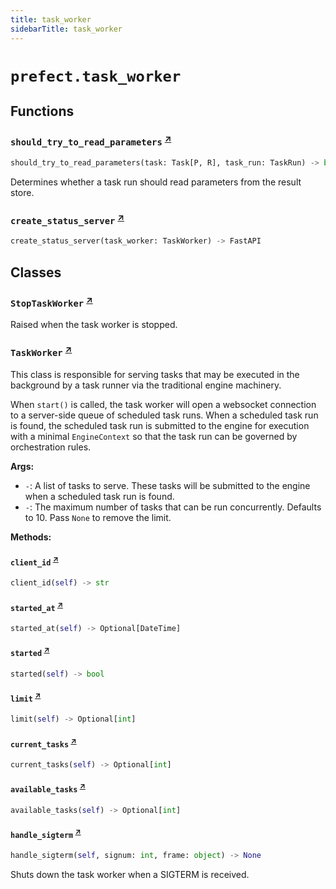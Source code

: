 ```yaml
---
title: task_worker
sidebarTitle: task_worker
---
```


# `prefect.task_worker`

## Functions

### `should_try_to_read_parameters` <sup><a href="https://github.com/prefecthq/prefect/blob/main/src/prefect/task_worker.py#L67" target="_blank">↗</a></sup>

```python
should_try_to_read_parameters(task: Task[P, R], task_run: TaskRun) -> bool
```


Determines whether a task run should read parameters from the result store.


### `create_status_server` <sup><a href="https://github.com/prefecthq/prefect/blob/main/src/prefect/task_worker.py#L410" target="_blank">↗</a></sup>

```python
create_status_server(task_worker: TaskWorker) -> FastAPI
```

## Classes

### `StopTaskWorker` <sup><a href="https://github.com/prefecthq/prefect/blob/main/src/prefect/task_worker.py#L61" target="_blank">↗</a></sup>


Raised when the task worker is stopped.


### `TaskWorker` <sup><a href="https://github.com/prefecthq/prefect/blob/main/src/prefect/task_worker.py#L79" target="_blank">↗</a></sup>


This class is responsible for serving tasks that may be executed in the background
by a task runner via the traditional engine machinery.

When `start()` is called, the task worker will open a websocket connection to a
server-side queue of scheduled task runs. When a scheduled task run is found, the
scheduled task run is submitted to the engine for execution with a minimal `EngineContext`
so that the task run can be governed by orchestration rules.

**Args:**
- `-`: A list of tasks to serve. These tasks will be submitted to the engine
when a scheduled task run is found.
- `-`: The maximum number of tasks that can be run concurrently. Defaults to 10.
Pass `None` to remove the limit.


**Methods:**

#### `client_id` <sup><a href="https://github.com/prefecthq/prefect/blob/main/src/prefect/task_worker.py#L140" target="_blank">↗</a></sup>

```python
client_id(self) -> str
```

#### `started_at` <sup><a href="https://github.com/prefecthq/prefect/blob/main/src/prefect/task_worker.py#L144" target="_blank">↗</a></sup>

```python
started_at(self) -> Optional[DateTime]
```

#### `started` <sup><a href="https://github.com/prefecthq/prefect/blob/main/src/prefect/task_worker.py#L148" target="_blank">↗</a></sup>

```python
started(self) -> bool
```

#### `limit` <sup><a href="https://github.com/prefecthq/prefect/blob/main/src/prefect/task_worker.py#L152" target="_blank">↗</a></sup>

```python
limit(self) -> Optional[int]
```

#### `current_tasks` <sup><a href="https://github.com/prefecthq/prefect/blob/main/src/prefect/task_worker.py#L156" target="_blank">↗</a></sup>

```python
current_tasks(self) -> Optional[int]
```

#### `available_tasks` <sup><a href="https://github.com/prefecthq/prefect/blob/main/src/prefect/task_worker.py#L164" target="_blank">↗</a></sup>

```python
available_tasks(self) -> Optional[int]
```

#### `handle_sigterm` <sup><a href="https://github.com/prefecthq/prefect/blob/main/src/prefect/task_worker.py#L167" target="_blank">↗</a></sup>

```python
handle_sigterm(self, signum: int, frame: object) -> None
```

Shuts down the task worker when a SIGTERM is received.

